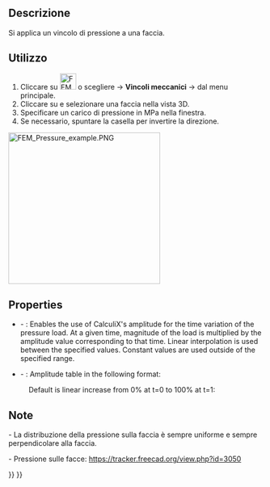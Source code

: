 <languages/>

<div class="mw-translate-fuzzy">
{{Docnav/it|[[FEM_ConstraintForce/it|Vincolo forza]]|[[FEM_ConstraintSelfWeight/it|Vincolo peso proprio]]|[[FEM_Workbench/it|FEM]]|IconL=FEM_ConstraintForce.png|IconC=Workbench_FEM.svg|IconR=FEM_ConstraintSelfWeight.png}}
</div>

<div class="mw-translate-fuzzy">
{{GuiCommand/it
|Name=FEM_ConstraintPressure
|Name/it=Vincolo pressione FEM
|MenuLocation=Modello → Vincoli meccanici → Vincolo pressione
|Workbenches=[[FEM_Workbench/it|FEM]]
|Shortcut=
|SeeAlso=[[FEM_tutorial/it|Tutorial FEM]]
}}
</div>

<span id="Description"></span>
==Descrizione==

<div class="mw-translate-fuzzy">
Si applica un vincolo di pressione a una faccia.
</div>

<span id="Usage"></span>
==Utilizzo==

<div class="mw-translate-fuzzy">
#Cliccare su [[Image:FEM ConstraintPressure.png|32px]] o scegliere {{KEY|Modello}} → '''Vincoli meccanici''' → {{KEY|[[Image:FEM ConstraintPressure.png|32px]] Vincolo pressione}}  dal menu principale.
#Cliccare su {{KEY| Aggiungi riferimento}} e selezionare una faccia nella vista 3D.
#Specificare un carico di pressione in MPa nella finestra.
#Se necessario, spuntare la casella per invertire la direzione.
</div>

[[Image:FEM_Pressure_example.PNG|300px]]
{{Caption|Pressure load applied to a cylinder}}

==Properties==

* {{PropertyData|Enable Amplitude}} - {{Version|1.1}}: Enables the use of CalculiX's amplitude for the time variation of the pressure load. At a given time, magnitude of the load is multiplied by the amplitude value corresponding to that time. Linear interpolation is used between the specified values. Constant values are used outside of the specified range.
* {{PropertyData|Amplitude Values}} - {{Version|1.1}}: Amplitude table in the following format:

: {{Code|lang=text|code=
time_1, amplitude_value_1
…
}}

: Default is linear increase from 0% at t=0 to 100% at t=1:

: {{Code|lang=text|code=
0, 0
1, 1
}}

<span id="Notes"></span>
==Note==

<div class="mw-translate-fuzzy">
- La distribuzione della pressione sulla faccia è sempre uniforme e sempre perpendicolare alla faccia.
</div>

- Pressione sulle facce: https://tracker.freecad.org/view.php?id=3050


<div class="mw-translate-fuzzy">
{{Docnav/it|[[FEM_ConstraintForce/it|Vincolo forza]]|[[FEM_ConstraintSelfWeight/it|Vincolo peso proprio]]|[[FEM_Workbench/it|FEM]]|IconL=FEM_ConstraintForce.png|IconC=Workbench_FEM.svg|IconR=FEM_ConstraintSelfWeight.png}}
</div>

{{FEM_Tools_navi{{#translation:}}}}
{{Userdocnavi{{#translation:}}}}